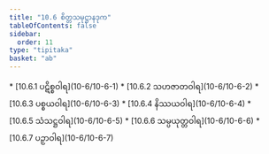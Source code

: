 ```yaml
---
title: "10.6 စိတ္တသမုဋ္ဌာနဒုက"
tableOfContents: false
sidebar:
  order: 11
type: "tipitaka"
basket: "ab"
---
```



<DynamicBreadcrumb />



<TableOfContents>
* [10.6.1 ပဋိစ္စဝါရ](10-6/10-6-1)
* [10.6.2 သဟဇာတဝါရ](10-6/10-6-2)
* [10.6.3 ပစ္စယဝါရ](10-6/10-6-3)
* [10.6.4 နိဿယဝါရ](10-6/10-6-4)
* [10.6.5 သံသဋ္ဌဝါရ](10-6/10-6-5)
* [10.6.6 သမ္ပယုတ္တဝါရ](10-6/10-6-6)
* [10.6.7 ပဉှာဝါရ](10-6/10-6-7)
</TableOfContents>